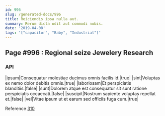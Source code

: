 ```yaml
---
id: 996
slug: /generated-docs/996
title: Reiciendis ipsa nulla aut.
summary: Rerum dicta odit aut commodi nobis.
date: '2019-04-08'
tags: '["capacitor", "Baby", "Industrial"]'
---
```


## Page #996 : Regional seize Jewelery Research
### API

|ipsum|Consequatur molestiae ducimus omnis facilis id.|true|
|sint|Voluptas ex nemo dolor debitis omnis.|true|
|laboriosam|Et perspiciatis blanditiis.|false|
|sunt|Dolorem atque est consequatur sit sunt ratione perspiciatis occaecati.|false|
|suscipit|Nostrum sapiente voluptas repellat et.|false|
|vel|Vitae ipsum ut et earum sed officiis fuga cum.|true|

Reference [310](/generated-docs/310)


<Partial />



